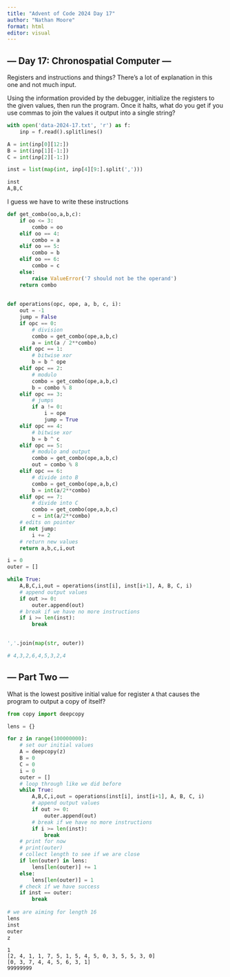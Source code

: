 ```yaml
---
title: "Advent of Code 2024 Day 17"
author: "Nathan Moore"
format: html
editor: visual
---
```


## --- Day 17: Chronospatial Computer ---

Registers and instructions and things? There's a lot of explanation in this one and not much input.

Using the information provided by the debugger, initialize the registers to the given values, then run the program. Once it halts, what do you get if you use commas to join the values it output into a single string?

```python

with open('data-2024-17.txt', 'r') as f:
    inp = f.read().splitlines()

A = int(inp[0][12:])
B = int(inp[1][-1:])
C = int(inp[2][-1:])

inst = list(map(int, inp[4][9:].split(',')))

inst
A,B,C
```

I guess we have to write these instructions

```python



def get_combo(oo,a,b,c): 
    if oo <= 3: 
        combo = oo
    elif oo == 4: 
        combo = a
    elif oo == 5: 
        combo = b
    elif oo == 6: 
        combo = c
    else: 
        raise ValueError('7 should not be the operand')
    return combo
    
    
def operations(opc, ope, a, b, c, i): 
    out = -1
    jump = False
    if opc == 0: 
        # division
        combo = get_combo(ope,a,b,c)
        a = int(a / 2**combo)
    elif opc == 1: 
        # bitwise xor
        b = b ^ ope
    elif opc == 2: 
        # modulo
        combo = get_combo(ope,a,b,c)
        b = combo % 8
    elif opc == 3: 
        # jumps
        if a != 0: 
            i = ope
            jump = True
    elif opc == 4: 
        # bitwise xor
        b = b ^ c
    elif opc == 5: 
        # modulo and output
        combo = get_combo(ope,a,b,c)
        out = combo % 8
    elif opc == 6: 
        # divide into B
        combo = get_combo(ope,a,b,c)
        b = int(a/2**combo)
    elif opc == 7: 
        # divide into C
        combo = get_combo(ope,a,b,c)
        c = int(a/2**combo)
    # edits on pointer
    if not jump: 
        i += 2
    # return new values
    return a,b,c,i,out

i = 0
outer = []

while True: 
    A,B,C,i,out = operations(inst[i], inst[i+1], A, B, C, i)
    # append output values
    if out >= 0: 
        outer.append(out)
    # break if we have no more instructions
    if i >= len(inst): 
        break
    

','.join(map(str, outer))

# 4,3,2,6,4,5,3,2,4

```

## --- Part Two ---

What is the lowest positive initial value for register `A` that causes the program to output a copy of itself?

```python

from copy import deepcopy

lens = {}

for z in range(100000000): 
    # set our initial values
    A = deepcopy(z)
    B = 0
    C = 0
    i = 0
    outer = []
    # loop through like we did before
    while True: 
        A,B,C,i,out = operations(inst[i], inst[i+1], A, B, C, i)
        # append output values
        if out >= 0: 
            outer.append(out)
        # break if we have no more instructions
        if i >= len(inst): 
            break
    # print for now
    # print(outer)
    # collect length to see if we are close
    if len(outer) in lens: 
        lens[len(outer)] += 1
    else: 
        lens[len(outer)] = 1
    # check if we have success
    if inst == outer: 
        break
    
# we are aiming for length 16   
lens    
inst
outer
z
```

```         
{1: 8, 2: 56, 3: 448, 4: 3584, 5: 28672, 6: 229376, 7: 1835008, 8: 14680064, 9: 83222784} 
[2, 4, 1, 1, 7, 5, 1, 5, 4, 5, 0, 3, 5, 5, 3, 0] 
[0, 3, 7, 4, 4, 5, 6, 3, 1] 
99999999
```
